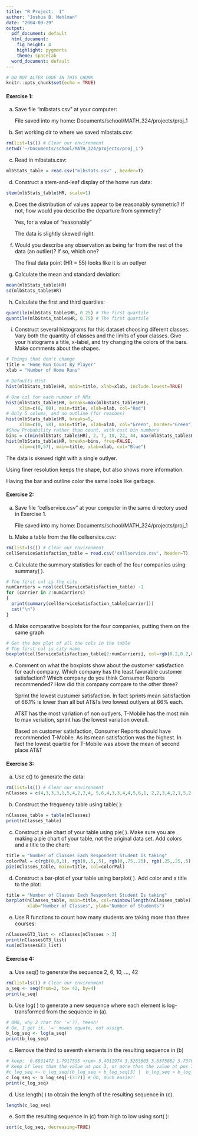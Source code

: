 ```yaml
---
title: "R Project:  1"
author: "Joshua B. Mehlman"
date: "2004-09-29"
output:
  pdf_document: default
  html_document:
    fig_height: 4
    highlight: pygments
    theme: spacelab
  word_document: default
---
```


```r
# DO NOT ALTER CODE IN THIS CHUNK
knitr::opts_chunk$set(echo = TRUE)
```

#### Exercise 1:
a) Save file “mlbstats.csv” at your computer:

    File saved into my home: Documents/school/MATH_324/projects/proj_1

b) Set working dir to where we saved mlbstats.csv:
```r
rm(list=ls()) # Clear our environment
setwd('~/Documents/school/MATH_324/projects/proj_1') 
```


c) Read in mlbstats.csv:
```r
mlbStats_table = read.csv("mlbstats.csv" , header=T)
```


d) Construct a stem-and-leaf display of the home run data:
```r
stem(mlbStats_table$HR, scale=1)
```



e) Does the distribution of values appear to be reasonably symmetric? If not, how would you describe the departure from symmetry?

    Yes, for a value of "reasonably"
  
    The data is slightly skewed right.
 
  
f) Would you describe any observation as being far from the rest of the data (an outlier)? If so, which one?

    The final data point (HR = 55) looks like it is an outlyer


g) Calculate the mean and standard deviation:
```r
mean(mlbStats_table$HR)
sd(mlbStats_table$HR)
```


h) Calculate the first and third quartiles:
```r
quantile(mlbStats_table$HR, 0.25) # The first quartile
quantile(mlbStats_table$HR, 0.75) # The first quartile
```


i) Construct several histograms for this dataset choosing diferent classes. 
   Vary both the quantity of classes and the limits of your classes. 
   Give your histograms a title, x-label, and try changing the colors of the bars. 
   Make comments about the shapes.
```r
# Things that don't change
title = "Home Run Count By Player"
xlab = "Number of Home Runs"

# Defaults Hist
hist(mlbStats_table$HR, main=title, xlab=xlab, include.lowest=TRUE) 

# One col for each number of HRs
hist(mlbStats_table$HR, breaks=max(mlbStats_table$HR), 
     xlim=c(0, 60), main=title, xlab=xlab, col="Red")
# Only 5 colums, and no outline (for reasons)
hist(mlbStats_table$HR, breaks=5, 
     xlim=c(0, 58), main=title, xlab=xlab, col="Green", border="Green")
#Show Probability rather than count, with cust bin numbers
bins = c(min(mlbStats_table$HR), 2, 7, 10, 22, 44, max(mlbStats_table$HR))
hist(mlbStats_table$HR, breaks=bins, freq=FALSE, 
     xlim=c(0,57), main=title, xlab=xlab, col="Blue")


```


The data is skewed right with a single outlyer.

Using finer resolution keeps the shape, but also shows more information.

Having the bar and outline color the same looks like garbage.
\newpage

#### Exercise 2:

a) Save file “cellservice.csv” at your computer in the same directory used in Exercise 1.

    File saved into my home: Documents/school/MATH_324/projects/proj_1


b) Make a table from the file  cellservice.csv:
```r
rm(list=ls()) # Clear our environment
cellServiceSatisfaction_table = read.csv('cellservice.csv', header=T)
```


c) Calculate the summary statistics for each of the four companies using summary( ).
```r
# The first col is the city
numCarriers = ncol(cellServiceSatisfaction_table) -1 
for (carrier in 2:numCarriers)
{
  print(summary(cellServiceSatisfaction_table[carrier]))
  cat("\n")
}
```


d) Make comparative boxplots for the four companies, putting them on the same graph
```r
# Get the box plot of all the cols in the table
# The first col is city name
boxplot(cellServiceSatisfaction_table[2:numCarriers], col=rgb(0.2,0.2,0.9)) 

```


e) Comment on what the boxplots show about the customer satisfaction for each company. Which company has the least favorable customer satisfaction? Which company do you think Consumer Reports recommended? How did this company compare to the other three?

    Sprint the lowest custumer satisfaction. In fact sprints mean satisfaction of 66.1% is lower than all but AT&Ts two lowest outlyers at 66% each.
    
    AT&T has the most variation of non outlyers, T-Mobile has the most min to max veriation, sprint has the lowest variation overall.

    Based on customer satisfaction, Consumer Reports should have recommended T-Mobile. As its mean satisfaction was the highest. In fact the lowest quartile for T-Mobile was above the mean of second place AT&T

\newpage

#### Exercise 3:

a) Use c() to generate the data:
```r
rm(list=ls()) # Clear our environment
nClasses = c(4,3,3,3,1,5,4,2,2,4, 5,6,4,3,3,4,4,5,6,1, 2,2,3,4,2,1,5,2,1,3)
```


b) Construct the frequency table using table( ):
```r
nClasses_table = table(nClasses)
print(nClasses_table)
```


c) Construct a pie chart of your table using pie( ). 
Make sure you are making a pie chart of your table, not the original data set. 
Add colors and a title to the chart:
```r
title = "Number of Classes Each Respondent Student Is taking"
colorPal = c(rgb(0,0,1), rgb(0,.5,.5), rgb(0,.75,.25), rgb(.25,.25,.5), rgb(.5,0,.5), rgb(1,0,0))
pie(nClasses_table, main=title, col=colorPal)
```


d) Construct a bar-plot of your table using barplot( ). Add color and a title to the plot:
```r
title = "Number of Classes Each Respondent Student Is taking"
barplot(nClasses_table, main=title, col=rainbow(length(nClasses_table)),
        xlab="Number of Classes", ylab="Number of Students")
```


e) Use R functions to count how many students are taking more than three courses:
```r
nClassesGT3_list <- nClasses[nClasses > 3]
print(nClassesGT3_list)
sum(nClassesGT3_list)

```


\newpage

#### Exercise 4:

a) Use seq() to generate the sequence 2, 6, 10, ..., 42
```r
rm(list=ls()) # Clear our environment
a_seq <- seq(from=2, to= 42, by=4)
print(a_seq)
```


b) Use log( ) to generate a new sequence where each element is log-transformed from the sequence in (a).
```r
# OMG, why 2 char for '='??, Yeesh!
# Ok, I get it, '=' means equate, not assign.
b_log_seq <- log(a_seq) 
print(b_log_seq)
```


c) Remove the third to seventh elements in the resulting sequence in (b)
```r
# keep:  0.6931472 1.7917595 <rem> 3.4011974 3.5263605 3.6375862 3.7376696
# Keep if less than the value at pos 3, or more than the value at pos 7
#c_log_seq <- b_log_seq[(b_log_seq < b_log_seq[3] |  b_log_seq > b_log_seq[7])  ]
c_log_seq <- b_log_seq[-(3:7)] # Oh, much easier!
print(c_log_seq)

```


d) Use length( ) to obtain the length of the resulting sequence in (c).
```r
length(c_log_seq)
```


e) Sort the resulting sequence in (c) from high to low using sort( ):
```r
sort(c_log_seq, decreasing=TRUE)
```


